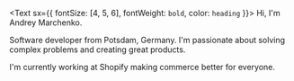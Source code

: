 <Text sx={{ fontSize: [4, 5, 6], fontWeight: `bold`, color: `heading` }}>
  Hi, I'm Andrey Marchenko.
</Text>

Software developer from Potsdam, Germany. I'm passionate about solving complex problems
and creating great products.

I'm currently working at Shopify making commerce better for everyone.

